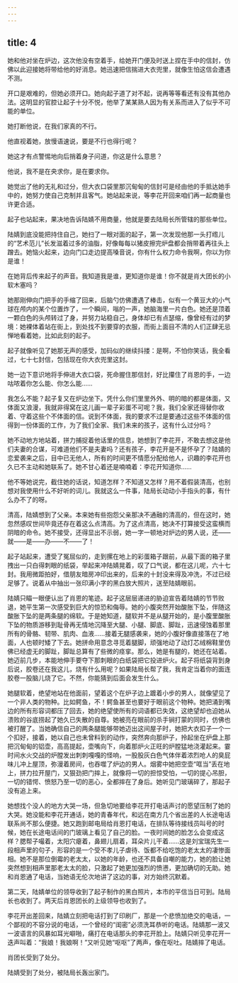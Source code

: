 ```yaml
---
---
---
```

title: 4
---




她和他对坐在炉边，这次他没有空着手，给她开门便及时送上捏在手中的信封，仿佛以此迎接她将带给他的好消息。她迅速把信揣进大衣兜里，就像生怕这信会遭遇不测。

开口是艰难的，但她必须开口。她向起子道了对不起，说再等等看还有没有其他办法。这明显的官腔让起子十分不悦，他举了某某熟人因为有关系而进入了似乎不可能的单位。

她打断他说，在我们家真的不行。

他直视着她，放慢语速说，要是不行也得行呢？

她这才有点警惕地向后捎着身子问道，你这是什么意思？

他说，我不是在央求你，是在要求你。

她觉出了他的无礼和过分，但大衣口袋里那沉甸甸的信封可是经由他的手抵达她手中的，她努力使自己克制并且客气。她站起来说，等李花开回来咱们再一起商量也许更合适。

起子也站起来，果决地告诉陆婧不用商量，他就是要去陆局长所管辖的那些单位。

陆婧到底没能把持住自己，她扫了一眼对面的起子，第一次发现他那一头打绺儿的“艺术范儿”长发滋着过多的油脂，好像每每以猪皮擦完炉盘都会捎带着再往头上蹭去。她恼火起来，边向门口走边提高嗓音说，你有什么权力命令我啊，你以为你是谁！

在她背后传来起子的声音。我知道我是谁，更知道你是谁！你不就是肖大团长的小软木塞吗？

她那刚伸向门把手的手缩了回来，后脑勺仿佛遭遇了棒击，似有一个黄豆大的小气球在颅内的某个位置炸了，一个瞬间，嗡的一声，她脑海里一片白色。她还是顶着一颗白色的头颅转过了身，并努力站稳自己，身体却已有点瑟缩，像曾经有过的梦境：她裸体着站在街上，到处找不到要穿的衣服，而街上面目不清的人们正肆无忌惮地看着她，比如此刻的起子。

起子就像听见了她那无声的感受，加码似的继续抖搂：是啊，不怕你笑话，我全看过，七十七封信，包括现在你大衣兜里这封。

她一边下意识地将手伸进大衣口袋，死命握住那信封，好比攥住了肖恩的手，一边咕哝着你怎么能、你怎么能……

我怎么不能？起子复又在炉边坐下。凭什么你们里里外外、明的暗的都是体面，又体面又浪漫，我就非得窝在这儿画一辈子彩蛋不可呢？我，我们全家还得替你收着、守着这些个不体面的信。说到不体面，我的要求不过是要通过这些不体面的信得到一份体面的工作，为了我们全家、我们未来的孩子，这有什么过分吗？

她不动地方地站着，拼力捕捉着他话里的信息，她想到了李花开，不敢去想这是他们夫妻的合谋，可难道他们不是夫妻吗？还有孩子，李花开是不是怀孕了？陆婧的恋爱袭来之后，目中已无他人，所有的时间更不情愿分配给他人，识趣的李花开也久已不主动和她联系了。她不甘心着还是喃喃着：李花开知道你……

他不等她说完，截住她的话说，知道怎样？不知道又怎样？用不着假装清高，也别想对我使用什么不好听的词儿。我就这么一件事，陆局长动动小手指头的事，有什么办不了的呀。

清高，陆婧想到了父亲。本来她有些抱怨父亲那决不通融的清高的，但在这时，她忽然感叹世间毕竟还存在着这么点清高。为了这点清高，她决不打算接受这蛮横而阴暗的命令。她不接受，还得显出不示弱，她一字一顿地对炉边的男人说，还——就——是——办——不——了！

起子站起来，遭受了冤屈似的，走到摞在地上的彩蛋箱子跟前，从最下面的箱子里拽出一只白得刺眼的纸袋，举起来冲陆婧晃着，叹了口气说，都在这儿呢，六十七封。我用微距拍好，借朋友暗房冲印出来的，后来的十封没来得及冲洗，不过已经足够了。说着从中抽出一张印满小字的黑白放大照片，送至陆婧眼前。

陆婧只瞄一眼便认出了肖恩的笔迹。起子这层层递进的胁迫宣告着陆婧的节节败退，她平生第一次感受到巨大的惊恐和侮辱。她的小腹突然开始酸胀下坠，伴随这酸胀下坠的是两条腿的绵软。于是她知道，腿软并不是从腿开始的，是小腹里酸胀下坠的物质游移到耻骨再无情地沉降至大腿、小腿、脚底、脚趾，迅速侵蚀着那里所有的骨骼、韧带、肌肉、血液……接着无腿感袭来，她的小腹好像直接落在了地面，人也顿时矮了下去。她拼命用意念寻觅着腿脚，顽强地动了动灯芯绒棉鞋里仿佛已经虚无的脚趾，脚趾总算有了些微的痉挛。那么，她是有腿的，她还在站着。她迈前几步，本能地伸手要夺下那刺眼的白纸袋把它投进炉火。起子将纸袋背到身后说，胶卷还在我这儿，烧有什么用呢？如果陆局长帮了我，我肯定当着你的面连胶卷一股脑儿烧了它。不然，你能猜到后面会发生什么。

她腿软着，绝望地站在他面前，望着这个在炉子边上踱着小步的男人，就像望见了一个非人类的物种。比如鳄鱼，不！鳄鱼甚至也要好于眼前这个物种。她把涌到嘴边的所有形容词都压了回去，她的绝望使所有的词语都已失效，这绝望却也迫她从溃败的谷底捞起了她久已失散的自尊。她被亮在眼前的杀手锏打蒙的同时，仿佛也被打醒了。当她确信自己的两条腿能够带她迈出这间屋子时，她把大衣扣子一个一个扣好，接着，她以自己也未曾料到的动作，突然奔向那炉子，拎起坐在炉盘上那把沉甸甸的铝壶，高高提起，壶嘴向下，向着那炉火正旺的炉膛猛地浇灌起来。霎时间水火交战的炉膛发出刺刺嘎嘎的怪响，一股股灰白色气体伴着浓烈呛人的臭屁味儿冲上屋顶，弥漫着房间，也吞噬了炉边的男人。烟雾中她把空壶“哐当”丢在地上，拼力拉开屋门，又狠劲把门摔上，就像将一切的担惊受怕，一切的提心吊胆，一切的错愕、愤怒乃至一切的恶心，全都摔在了身后。她听见门玻璃碎了，那起子没有追上来。

她想找个没人的地方大哭一场，但急切地要给李花开打电话声讨的愿望压制了她的大哭。她没能和李花开通话，她的青春年代，和远在南方几个省出差的人长途电话联系尚不那么便捷。她又跑到邮电局给肖恩打电话，在排队等待接线员叫号的时候，她在长途电话间的门玻璃上看见了自己的脸。一夜时间她的脸怎么会变成这样？腮帮子嘬着，太阳穴瘪着，鼻翅儿扇着，耳朵片儿干着……这是刘宝瑞先生一段相声里的句子，形容的是一个受不孝儿子虐待、饭都不给吃饱的老太太的凄惨面相。她不是那位倒霉的老太太，以她的年龄，也还不具备自嘲的能力，她的脸让她突然想到相声里那老太太的脸，只激起了她更加强烈的愤懑，更加确切的无助。她和肖恩通了电话，当她语无伦次地讲了这边的事，对方始终沉默着。

第二天，陆婧单位的领导收到了起子制作的黑白照片，本市的平信当日可到。陆局长也收到了。两天后肖恩团长的上级领导也收到了。

李花开出差回来，陆婧立刻把电话打到了印刷厂，那是一个悲愤加绝交的电话，一个鄙视的不容分说的电话，一个曾经的“闺密”必须洗耳恭听的电话。陆婧那一波又一波语言的风暴如耳光噼啪，痛打在电话那头的李花开脸上。陆婧只听见李花开一迭声叫着：“我娘！我娘啊！”又听见她“呕呕”了两声，像在呕吐。陆婧摔了电话。

肖团长受到了处分。

陆婧受到了处分，被陆局长轰出家门。